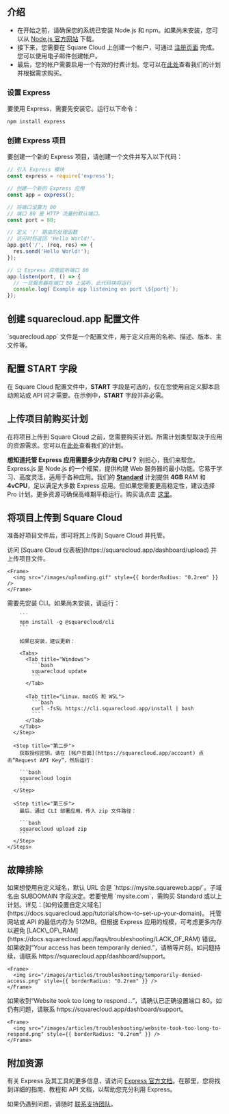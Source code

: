 ## 介绍

- 在开始之前，请确保您的系统已安装 Node.js 和 npm。如果尚未安装，您可以从 [Node.js 官方网站](https://nodejs.org/) 下载。
- 接下来，您需要在 Square Cloud 上创建一个帐户，可通过 [注册页面](https://squarecloud.app/signup) 完成。您可以使用电子邮件创建帐户。
- 最后，您的帐户需要启用一个有效的付费计划。您可以在[此处](https://squarecloud.app/plans)查看我们的计划并根据需求购买。

### 设置 Express

要使用 Express，需要先安装它。运行以下命令：

```bash
npm install express
```

### 创建 Express 项目

要创建一个新的 Express 项目，请创建一个文件并写入以下代码：

```javascript app.js
// 引入 Express 模块
const express = require('express');

// 创建一个新的 Express 应用
const app = express();

// 将端口设置为 80
// 端口 80 是 HTTP 流量的默认端口。
const port = 80;

// 定义 '/' 路由的处理函数
// 访问时将返回 'Hello World!'。
app.get('/', (req, res) => {
  res.send('Hello World!');
});

// 让 Express 应用监听端口 80
app.listen(port, () => {
  // 一旦服务器在端口 80 上监听，此代码块将运行
  console.log(`Example app listening on port \${port}`);
});
```

## 创建 squarecloud.app 配置文件

<Card title="了解更多：如何制作 Square Cloud 配置文件。" icon="link" href="https://docs.squarecloud.app/getting-started/config-file">
  `squarecloud.app` 文件是一个配置文件，用于定义应用的名称、描述、版本、主文件等。
</Card>

## 配置 START 字段

在 Square Cloud 配置文件中，**START** 字段是可选的，仅在您使用自定义脚本启动网站或 API 时才需要。在示例中，**START** 字段并非必需。

## 上传项目前购买计划

在将项目上传到 Square Cloud 之前，您需要购买计划。所需计划类型取决于应用的资源需求。您可以在[此处](https://squarecloud.app/plans)查看我们的计划。

<Note>**想知道托管 Express 应用需要多少内存和 CPU？** 别担心，我们来帮您。Express.js 是 Node.js 的一个框架，提供构建 Web 服务器的最小功能。它易于学习、高度灵活，适用于各种应用。我们的 **[Standard](https://squarecloud.app/pay/standard)** 计划提供 **4GB** RAM 和 **4vCPU**，足以满足大多数 Express 应用。但如果您需要更高稳定性，建议选择 Pro 计划。更多资源可确保高峰期平稳运行。购买请点击 [这里](https://squarecloud.app/pay/pro)。</Note>

## 将项目上传到 Square Cloud

准备好项目文件后，即可将其上传到 Square Cloud 并托管。

<Tabs>
  <Tab title="通过控制台上传">
    访问 [Square Cloud 仪表板](https://squarecloud.app/dashboard/upload) 并上传项目文件。

    <Frame>
      <img src="/images/uploading.gif" style={{ borderRadius: "0.2rem" }} />
    </Frame>
  </Tab>

  <Tab title="通过 CLI 上传">
    <Steps>
      <Step title="第一步">
        需要先安装 CLI。如果尚未安装，请运行：

        ```
        npm install -g @squarecloud/cli
        ```

        如果已安装，建议更新：

        <Tabs>
          <Tab title="Windows">
            ```bash
            squarecloud update
            ```
          </Tab>

          <Tab title="Linux、macOS 和 WSL">
            ```bash
            curl -fsSL https://cli.squarecloud.app/install | bash
            ```
          </Tab>
        </Tabs>
      </Step>

      <Step title="第二步">
        获取授权密钥，请在 [帐户页面](https://squarecloud.app/account) 点击“Request API Key”，然后运行：

        ```bash
        squarecloud login
        ```
      </Step>

      <Step title="第三步">
        最后，通过 CLI 部署应用，传入 zip 文件路径：

        ```bash
        squarecloud upload zip
        ```
      </Step>
    </Steps>
  </Tab>
</Tabs>

## 故障排除

<AccordionGroup>
  <Accordion title="自定义域名" icon="globe" iconType="solid">
    如果想使用自定义域名，默认 URL 会是 `https://mysite.squareweb.app/`。子域名由 SUBDOMAIN 字段决定。若要使用 `mysite.com`，需购买 Standard 或以上计划。详见：[如何设置自定义域名](https://docs.squarecloud.app/tutorials/how-to-set-up-your-domain)。
  </Accordion>

  <Accordion title="最低内存要求" icon="memory" iconType="solid">
    托管网站或 API 的最低内存为 512MB。但根据 Express 应用的规模，可考虑更多内存以避免 [LACK\_OF\_RAM](https://docs.squarecloud.app/faqs/troubleshooting/LACK_OF_RAM) 错误。
  </Accordion>

  <Accordion title="临时访问被拒" icon="ban" iconType="solid">
    如果收到“Your access has been temporarily denied.”，请稍等片刻。如问题持续，请联系 https://squarecloud.app/dashboard/support。

    <Frame>
      <img src="/images/articles/troubleshooting/temporarily-denied-access.png" style={{ borderRadius: "0.2rem" }} />
    </Frame>
  </Accordion>

  <Accordion title="网站响应超时..." icon="clock" iconType="solid">
    如果收到“Website took too long to respond...”，请确认已正确设置端口 80。如仍有问题，请联系 https://squarecloud.app/dashboard/support。

    <Frame>
      <img src="/images/articles/troubleshooting/website-took-too-long-to-respond.png" style={{ borderRadius: "0.2rem" }} />
    </Frame>
  </Accordion>
</AccordionGroup>

## 附加资源

有关 Express 及其工具的更多信息，请访问 [Express 官方文档](https://expressjs.com/)。在那里，您将找到详细的指南、教程和 API 文档，以帮助您充分利用 Express。

如果仍遇到问题，请随时 [联系支持团队](/company/support)。
